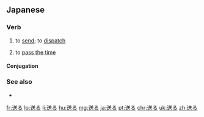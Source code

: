 ==Japanese==
{{ja-kanjitab|おく|sort=おくる|yomi=kun}}

===Verb===
{{ja-verb|おくる|type=1|tr=trans}}

# to [[send]]; to [[dispatch]]
#: {{ja-usex|メール を '''送る'''|メール を '''おくる'''|to '''send''' an email}}
# to [[pass the time]]
#: {{ja-usex|日常生活を'''送る'''|にちじょうせいかつ を '''おくる'''|to '''lead''' an everyday life}}

====Conjugation====
{{ja-go-ru|おく}}

===See also===
* {{ja-r|贈る|おくる}}

[[fr:送る]]
[[lo:送る]]
[[li:送る]]
[[hu:送る]]
[[mg:送る]]
[[ja:送る]]
[[pt:送る]]
[[chr:送る]]
[[uk:送る]]
[[zh:送る]]